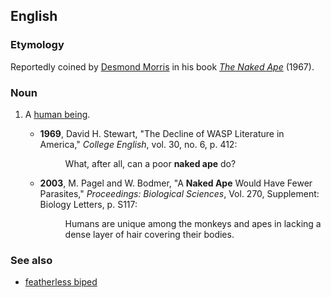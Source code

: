 ==English==

===Etymology===
Reportedly coined by [[w:Desmond_Morris|Desmond Morris]] in his book ''[[w:The_Naked_Ape|The Naked Ape]]'' (1967).

===Noun===
{{en-noun|sg=[[naked]] [[ape]]}}

# {{idiomatic|often|humorous}} A [[human being]].
#* '''1969''', David H. Stewart, "The Decline of WASP Literature in America," ''College English'', vol. 30, no. 6, p. 412:
#*: What, after all, can a poor '''naked ape''' do?
#* '''2003''', M. Pagel and W. Bodmer, "A '''Naked Ape''' Would Have Fewer Parasites," ''Proceedings: Biological Sciences'', Vol. 270, Supplement: Biology Letters, p. S117:
#*: Humans are unique among the monkeys and apes in lacking a dense layer of hair covering their bodies.

===See also===
* [[featherless biped]]